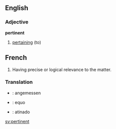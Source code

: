 ==English==
===Adjective===
'''pertinent'''
# [[pertain|pertaining]] (to)

==French==

# Having precise or logical relevance to the matter.

===Translation===

* {{de}} : angemessen
* {{it}} : equo
* {{es}} : atinado


[[sv:pertinent]]